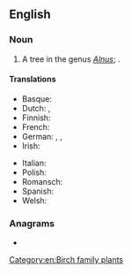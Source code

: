==English==

===Noun===
{{en-noun}}

# A tree in the genus ''[[Alnus]]''; {{taxlink|Alnus viridis|species|noshow=1}}.

====Translations====
{{trans-top|Alnus viridis}}
* Basque: {{t|eu|haltz berde}}
* Dutch: {{t|nl|groene els|m}}, {{t|nl|bergels|m}}
* Finnish: {{t|fi|pensasleppä}}
* French: {{t|fr|aulne vert|m}}
* German: {{t|de|Grün-Erle|f}}, {{t|de|Alpen-Erle|f}}, {{t|de|Laublatsche}}
* Irish: {{t|ga|fearnóg ghlas|f}}
{{trans-mid}}
* Italian: {{t|it|ontano verde|m}}
* Polish: {{t|pl|olsza zielona|f}}
* Romansch: {{t|rm|ogn verd|m}}
* Spanish: {{t|es|aliso verde|m}}
* Welsh: {{t|cy|gwernen werdd|f}}
{{trans-bottom}}

===Anagrams===
* {{anagrams|en|a=adeeeglnrr|Greendaler|re-enlarged|reenlarged}}

[[Category:en:Birch family plants]]